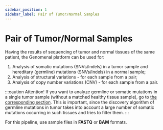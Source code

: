 ```yaml
---
sidebar_position: 1
sidebar_label: Pair of Tumor/Normal Samples
---
```


# Pair of Tumor/Normal Samples


<NormalSampleDef />

Having the results of sequencing of tumor and normal tissues of the same patient,
the Genomenal platform can be used for:
1. Analysis of somatic mutations (SNVs/Indels) in a tumor sample and hereditary (germline)
mutations (SNVs/Indels) in a normal sample;
2. Analysis of structural variations - for each sample from a pair;
3. Analysis of copy number variations (CNV) - for each sample from a pair.


<SectionDef sample_type="a pair of tumor/normal samples" />

:::caution Attention!
If you want to analyze germline or somatic mutations in a single tumor sample
(without a matched healthy tissue sample), go to
[the corresponding section](/uploading-samples/tumor-only/tumor-sample).
This is important, since the discovery algorithm of germline mutations in tumor
takes into account a large number of somatic mutations occurring in such tissues and tries to filter them.
:::

For this pipeline, use sample files in **FASTQ** or **BAM** formats.
